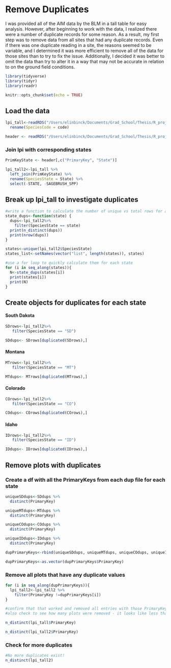 # Remove Duplicates

I was provided all of the AIM data by the BLM in a tall table for easy analysis.  However, after beginning to work with the data, I realized there were a number of duplicate records for some reason.  As a result, my first step was to remove data from all sites that had any duplicate records.  Even if there was one duplicate reading in a site, the reasons seemed to be variable, and I determined it was more efficient to remove all of the data for those sites than to try to fix the issue.  Additionally, I decided it was better to omit the data than try to alter it in a way that may not be accurate in relation to on the ground field conditions. 

```r
library(tidyverse)
library(tidyr)
library(readr)

knitr::opts_chunk$set(echo = TRUE)
```

## Load the data

```r
lpi_tall<-readRDS("/Users/elinbinck/Documents/Grad_School/Thesis/R_project/Thesis_Research/data/AIM_tall_tables_export_2021-09-21/lpi_tall.Rdata")%>%
  rename(SpeciesCode = code)

header <- readRDS("/Users/elinbinck/Documents/Grad_School/Thesis/R_project/Thesis_Research/data/AIM_tall_tables_export_2021-09-21/header.Rdata")

```

### Join lpi with corresponding states

```r
PrimKeyState <- header[,c("PrimaryKey", "State")]

lpi_tall2<-lpi_tall %>%
  left_join(PrimKeyState) %>% 
  rename(SpeciesState = State) %>% 
  select(-STATE, -SAGEBRUSH_SPP)
```

## Break up lpi_tall to investigate duplicates

```r
#write a function to calculate the number of unique vs total rows for a given state
state_dups<-function(state) {
  dups<-lpi_tall2%>%
    filter(SpeciesState == state)
  print(n_distinct(dups))
  print(nrow(dups))
}

states<-unique(lpi_tall2$SpeciesState)
states_list<-setNames(vector("list", length(states)), states)

#use a for loop to quickly calculate them for each state
for (i in seq_along(states)){
  N<-state_dups(states[i])
  print(states[i])
  print(N)
}

```

## Create objects for duplicates for each state

#### South Dakota
```r
SDrows<-lpi_tall2%>%
   filter(SpeciesState == "SD")

SDdups<- SDrows[duplicated(SDrows),]

```

#### Montana

```r
MTrows<-lpi_tall2%>%
   filter(SpeciesState == "MT")

MTdups<- MTrows[duplicated(MTrows),]
```

#### Colorado

```r
COrows<-lpi_tall2%>%
   filter(SpeciesState == "CO")

COdups<- COrows[duplicated(COrows),]
```

#### Idaho


```r
IDrows<-lpi_tall2%>%
   filter(SpeciesState == "ID")

IDdups<- IDrows[duplicated(IDrows),]
```


## Remove plots with duplicates


### Create a df with all the PrimaryKeys from each dup file for each state

```r
uniqueSDdups<-SDdups %>% 
  distinct(PrimaryKey)

uniqueMTdups<-MTdups %>% 
  distinct(PrimaryKey)

uniqueCOdups<-COdups %>% 
  distinct(PrimaryKey)

uniqueIDdups<-IDdups %>% 
  distinct(PrimaryKey)

dupPrimaryKeys<-rbind(uniqueSDdups, uniqueMTdups, uniqueCOdups, uniqueIDdups)

dupPrimaryKeys<-as.vector(dupPrimaryKeys$PrimaryKey)
```


### Remove all plots that have any duplicate values

```r

for (i in seq_along(dupPrimaryKeys)){
  lpi_tall2<-lpi_tall2 %>% 
    filter(PrimaryKey !=dupPrimaryKeys[i])
}

#confirm that that worked and removed all entries with those PrimaryKeys
#also check to see how many plots were removed - it looks like less than 100 which is good

n_distinct(lpi_tall$PrimaryKey)

n_distinct(lpi_tall2$PrimaryKey)

```


### Check for more duplicates

```r
#No more duplicates exist!
n_distinct(lpi_tall2)

```

